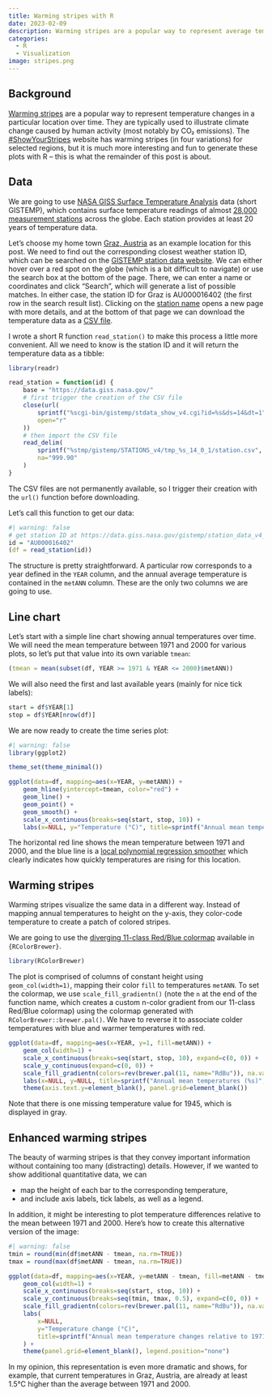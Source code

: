 ```yaml
---
title: Warming stripes with R
date: 2023-02-09
description: Warming stripes are a popular way to represent average temperature changes in a particular location over time. In this post, I show how to generate these visualizations using R.
categories:
  - R
  - Visualization
image: stripes.png
---
```


## Background

[Warming stripes](https://en.wikipedia.org/wiki/Warming_stripes) are a popular way to represent temperature changes in a particular location over time. They are typically used to illustrate climate change caused by human activity (most notably by CO₂ emissions). The [#ShowYourStripes](https://showyourstripes.info/s/globe) website has warming stripes (in four variations) for selected regions, but it is much more interesting and fun to generate these plots with R – this is what the remainder of this post is about.


## Data

We are going to use [NASA GISS Surface Temperature Analysis](https://data.giss.nasa.gov/gistemp/) data (short GISTEMP), which contains surface temperature readings of almost [28,000 measurement stations](https://data.giss.nasa.gov/gistemp/station_data_v4_globe/v4.temperature.inv.txt) across the globe. Each station provides at least 20 years of temperature data.

Let's choose my home town [Graz, Austria](https://en.wikipedia.org/wiki/Graz) as an example location for this post. We need to find out the corresponding closest weather station ID, which can be searched on the [GISTEMP station data website](https://data.giss.nasa.gov/gistemp/station_data_v4_globe/). We can either hover over a red spot on the globe (which is a bit difficult to navigate) or use the search box at the bottom of the page. There, we can enter a name or coordinates and click "Search", which will generate a list of possible matches. In either case, the station ID for Graz is AU000016402 (the first row in the search result list). Clicking on the [station name](https://data.giss.nasa.gov/cgi-bin/gistemp/stdata_show_v4.cgi?id=AU000016402&ds=14&dt=1) opens a new page with more details, and at the bottom of that page we can download the temperature data as a [CSV file](https://data.giss.nasa.gov/tmp/gistemp/STATIONS/tmp_AU000016402_14_0_1/station.csv).

I wrote a short R function `read_station()` to make this process a little more convenient. All we need to know is the station ID and it will return the temperature data as a tibble:

```r
library(readr)

read_station = function(id) {
    base = "https://data.giss.nasa.gov/"
    # first trigger the creation of the CSV file
    close(url(
        sprintf("%scgi-bin/gistemp/stdata_show_v4.cgi?id=%s&ds=14&dt=1", base, id),
        open="r"
    ))
    # then import the CSV file
    read_delim(
        sprintf("%stmp/gistemp/STATIONS_v4/tmp_%s_14_0_1/station.csv", base, id),
        na="999.90"
    )
}
```

:::{.callout-note}
The CSV files are not permanently available, so I trigger their creation with the `url()` function before downloading.
:::

Let's call this function to get our data:

```r
#| warning: false
# get station ID at https://data.giss.nasa.gov/gistemp/station_data_v4_globe/
id = "AU000016402"
(df = read_station(id))
```

The structure is pretty straightforward. A particular row corresponds to a year defined in the `YEAR` column, and the annual average temperature is contained in the `metANN` column. These are the only two columns we are going to use.


## Line chart

Let's start with a simple line chart showing annual temperatures over time. We will need the mean temperature between 1971 and 2000 for various plots, so let's put that value into its own variable `tmean`:

```r
(tmean = mean(subset(df, YEAR >= 1971 & YEAR <= 2000)$metANN))
```

We will also need the first and last available years (mainly for nice tick labels):

```r
start = df$YEAR[1]
stop = df$YEAR[nrow(df)]
```

We are now ready to create the time series plot:

```r
#| warning: false
library(ggplot2)

theme_set(theme_minimal())

ggplot(data=df, mapping=aes(x=YEAR, y=metANN)) +
    geom_hline(yintercept=tmean, color="red") +
    geom_line() +
    geom_point() +
    geom_smooth() +
    scale_x_continuous(breaks=seq(start, stop, 10)) +
    labs(x=NULL, y="Temperature (°C)", title=sprintf("Annual mean temperatures (%s)", id))
```

The horizontal red line shows the mean temperature between 1971 and 2000, and the blue line is a [local polynomial regression smoother](https://en.wikipedia.org/wiki/Local_regression) which clearly indicates how quickly temperatures are rising for this location.


## Warming stripes

Warming stripes visualize the same data in a different way. Instead of mapping annual temperatures to height on the y-axis, they color-code temperature to create a patch of colored stripes.

We are going to use the [diverging 11-class Red/Blue colormap](https://colorbrewer2.org/#type=diverging&scheme=RdBu&n=11) available in `{RColorBrewer}`.

```r
library(RColorBrewer)
```

The plot is comprised of columns of constant height using `geom_col(width=1)`, mapping their color `fill` to temperatures `metANN`. To set the colormap, we use `scale_fill_gradientn()` (note the `n` at the end of the function name, which creates a custom n-color gradient from our 11-class Red/Blue colormap) using the colormap generated with `RColorBrewer::brewer.pal()`. We have to reverse it to associate colder temperatures with blue and warmer temperatures with red.

```r
ggplot(data=df, mapping=aes(x=YEAR, y=1, fill=metANN)) +
    geom_col(width=1) +
    scale_x_continuous(breaks=seq(start, stop, 10), expand=c(0, 0)) +
    scale_y_continuous(expand=c(0, 0)) +
    scale_fill_gradientn(colors=rev(brewer.pal(11, name="RdBu")), na.value="gray") +
    labs(x=NULL, y=NULL, title=sprintf("Annual mean temperatures (%s)", id), fill="T (°C)") +
    theme(axis.text.y=element_blank(), panel.grid=element_blank())
```

Note that there is one missing temperature value for 1945, which is displayed in gray.


## Enhanced warming stripes

The beauty of warming stripes is that they convey important information without containing too many (distracting) details. However, if we wanted to show additional quantitative data, we can

- map the height of each bar to the corresponding temperature,
- and include axis labels, tick labels, as well as a legend.

In addition, it might be interesting to plot temperature differences relative to the mean between 1971 and 2000. Here's how to create this alternative version of the image:

```r
#| warning: false
tmin = round(min(df$metANN - tmean, na.rm=TRUE))
tmax = round(max(df$metANN - tmean, na.rm=TRUE))

ggplot(data=df, mapping=aes(x=YEAR, y=metANN - tmean, fill=metANN - tmean)) +
    geom_col(width=1) +
    scale_x_continuous(breaks=seq(start, stop, 10)) +
    scale_y_continuous(breaks=seq(tmin, tmax, 0.5), expand=c(0, 0)) +
    scale_fill_gradientn(colors=rev(brewer.pal(11, name="RdBu")), na.value="gray") +
    labs(
        x=NULL,
        y="Temperature change (°C)",
        title=sprintf("Annual mean temperature changes relative to 1971–2000 (%s)", id)
    ) +
    theme(panel.grid=element_blank(), legend.position="none")
```

In my opinion, this representation is even more dramatic and shows, for example, that current temperatures in Graz, Austria, are already at least 1.5°C higher than the average between 1971 and 2000.

